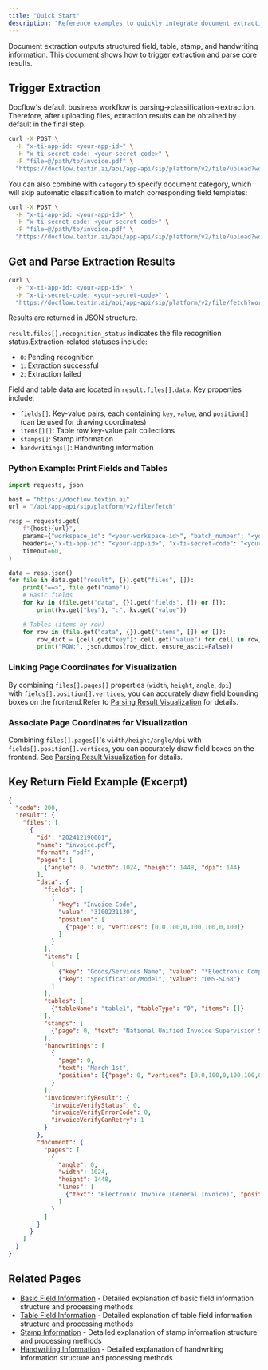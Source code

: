 ```yaml
---
title: "Quick Start"
description: "Reference examples to quickly integrate document extraction functionality with APIs"
---
```


Document extraction outputs structured field, table, stamp, and handwriting information. This document shows how to trigger extraction and parse core results.

## Trigger Extraction

Docflow's default business workflow is parsing-\>classification-\>extraction.\
Therefore, after uploading files, extraction results can be obtained by default in the final step.

<CodeGroup>

```bash curl icon=terminal wrap
curl -X POST \
  -H "x-ti-app-id: <your-app-id>" \
  -H "x-ti-secret-code: <your-secret-code>" \
  -F "file=@/path/to/invoice.pdf" \
  "https://docflow.textin.ai/api/app-api/sip/platform/v2/file/upload?workspace_id=<your-workspace-id>&batch_number=<your-batch-number>"
```

</CodeGroup>

You can also combine with `category` to specify document category, which will skip automatic classification to match corresponding field templates:

<CodeGroup>

```bash curl icon=terminal wrap
curl -X POST \
  -H "x-ti-app-id: <your-app-id>" \
  -H "x-ti-secret-code: <your-secret-code>" \
  -F "file=@/path/to/invoice.pdf" \
  "https://docflow.textin.ai/api/app-api/sip/platform/v2/file/upload?workspace_id=<your-workspace-id>&category=invoice"
```

</CodeGroup>

## Get and Parse Extraction Results

<CodeGroup>

```bash curl icon=terminal wrap
curl \
  -H "x-ti-app-id: <your-app-id>" \
  -H "x-ti-secret-code: <your-secret-code>" \
  "https://docflow.textin.ai/api/app-api/sip/platform/v2/file/fetch?workspace_id=<your-workspace-id>&batch_number=<your-batch-number>"
```

</CodeGroup>

Results are returned in JSON structure.

`result.files[].recognition_status` indicates the file recognition status.Extraction-related statuses include:

- `0`: Pending recognition
- `1`: Extraction successful
- `2`: Extraction failed

Field and table data are located in `result.files[].data`. Key properties include:

- `fields[]`: Key-value pairs, each containing `key`, `value`, and `position[]` (can be used for drawing coordinates)
- `items[][]`: Table row key-value pair collections
- `stamps[]`: Stamp information
- `handwritings[]`: Handwriting information

### Python Example: Print Fields and Tables

```python Python icon=python lines
import requests, json

host = "https://docflow.textin.ai"
url = "/api/app-api/sip/platform/v2/file/fetch"

resp = requests.get(
    f"{host}{url}",
    params={"workspace_id": "<your-workspace-id>", "batch_number": "<your-batch-number>"},
    headers={"x-ti-app-id": "<your-app-id>", "x-ti-secret-code": "<your-secret-code>"},
    timeout=60,
)

data = resp.json()
for file in data.get("result", {}).get("files", []):
    print("==>", file.get("name"))
    # Basic fields
    for kv in (file.get("data", {}).get("fields", []) or []):
        print(kv.get("key"), ":", kv.get("value"))

    # Tables (items by row)
    for row in (file.get("data", {}).get("items", []) or []):
        row_dict = {cell.get("key"): cell.get("value") for cell in row}
        print("ROW:", json.dumps(row_dict, ensure_ascii=False))
```

### Linking Page Coordinates for Visualization

By combining `files[].pages[]` properties (`width`, `height`, `angle`, `dpi`) with `fields[].position[].vertices`, you can accurately draw field bounding boxes on the frontend.Refer to [Parsing Result Visualization](../03-parse/visualization) for details.

### Associate Page Coordinates for Visualization

Combining `files[].pages[]`'s `width/height/angle/dpi` with `fields[].position[].vertices`, you can accurately draw field boxes on the frontend. See [Parsing Result Visualization](../03-parse/visualization) for details.

## Key Return Field Example (Excerpt)

```json expandable
{
  "code": 200,
  "result": {
    "files": [
      {
        "id": "202412190001",
        "name": "invoice.pdf",
        "format": "pdf",
        "pages": [
          {"angle": 0, "width": 1024, "height": 1448, "dpi": 144}
        ],
        "data": {
          "fields": [
            {
              "key": "Invoice Code",
              "value": "3100231130",
              "position": [
                {"page": 0, "vertices": [0,0,100,0,100,100,0,100]}
              ]
            }
          ],
          "items": [
            [
              {"key": "Goods/Services Name", "value": "*Electronic Computer*Microcomputer Host"},
              {"key": "Specification/Model", "value": "DMS-SC68"}
            ]
          ],
          "tables": [
            {"tableName": "table1", "tableType": "0", "items": []}
          ],
          "stamps": [
            {"page": 0, "text": "National Unified Invoice Supervision Seal", "type": "Other", "color": "Red"}
          ],
          "handwritings": [
            {
              "page": 0,
              "text": "March 1st",
              "position": [{"page": 0, "vertices": [0,0,100,0,100,100,0,100]}]
            }
          ],
          "invoiceVerifyResult": {
            "invoiceVerifyStatus": 0,
            "invoiceVerifyErrorCode": 0,
            "invoiceVerifyCanRetry": 1
          }
        },
        "document": {
          "pages": [
            {
              "angle": 0,
              "width": 1024,
              "height": 1448,
              "lines": [
                {"text": "Electronic Invoice (General Invoice)", "position": [389,45,767,45,767,87,389,87]}
              ]
            }
          ]
        }
      }
    ]
  }
}
```

## Related Pages

- [Basic Field Information](./fields) - Detailed explanation of basic field information structure and processing methods
- [Table Field Information](./tables) - Detailed explanation of table field information structure and processing methods
- [Stamp Information](./stamps) - Detailed explanation of stamp information structure and processing methods
- [Handwriting Information](./handwritings) - Detailed explanation of handwriting information structure and processing methods